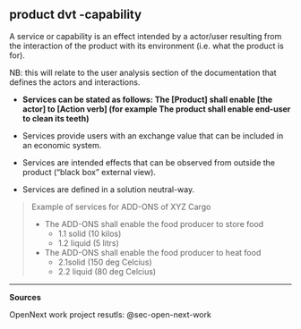 ## product dvt -capability {#sec-productdvt-capability}

A service or capability is an effect intended by a actor/user resulting from the interaction of the product with its environment (i.e. what the product is for).

NB: this will relate to the user analysis section of the documentation that defines the actors and interactions.

-   **Services can be stated as follows: The \[Product\] shall enable \[the actor\] to \[Action verb\] (for example The product shall enable end-user to clean its teeth)**

-   Services provide users with an exchange value that can be included in an economic system.

-   Services are intended effects that can be observed from outside the product ("black box" external view).

-   Services are defined in a solution neutral-way.

> Example of services for ADD-ONS of XYZ Cargo
>
> -   The ADD-ONS shall enable the food producer to store food
>     -   1.1 solid (10 kilos)
>     -   1.2 liquid (5 litrs)
> -   The ADD-ONS shall enable the food producer to heat food
>     -   2.1solid (150 deg Celcius)
>     -   2.2 liquid (80 deg Celcius)

------------------------------------------------------------------------

**Sources**

OpenNext work project resutls: @sec-open-next-work
